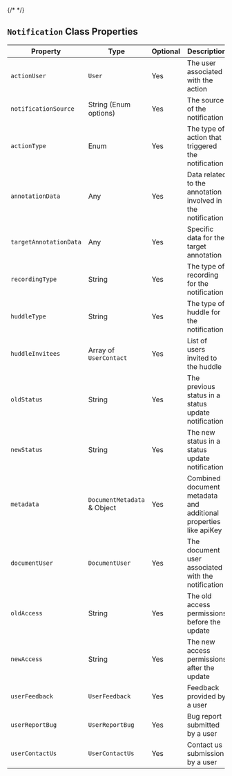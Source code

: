 {/* <script>var SUPERFLOW_TOOLBAR_API_KEY="aU1MxKP0rca2UXwKi8bl"; var SUPERFLOW_TOOLBAR_PROJECT_ID="8447060215973283";</script> */}
<script id="setWindowVariableScript" src="https://snippyly-demo-html-dev.web.app/set-window-variable.js?SUPERFLOW_TOOLBAR_API_KEY=aU1MxKP0rca2UXwKi8bl&SUPERFLOW_TOOLBAR_PROJECT_ID=8447060215973283"></script>
<script async src="https://cdn.jsdelivr.net/npm/@usesuperflow/toolbar/superflow.min.js"></script>

## `Notification` Class Properties

| Property              | Type                          | Optional | Description                                                        |
|-----------------------|-------------------------------|----------|--------------------------------------------------------------------|
| `actionUser`            | `User`                          | Yes      | The user associated with the action                                |
| `notificationSource`    | String (Enum options)         | Yes      | The source of the notification                                     |
| `actionType`            | Enum                          | Yes      | The type of action that triggered the notification                 |
| `annotationData`        | Any                           | Yes      | Data related to the annotation involved in the notification        |
| `targetAnnotationData`  | Any                           | Yes      | Specific data for the target annotation                            |
| `recordingType`         | String                        | Yes      | The type of recording for the notification                         |
| `huddleType`            | String                        | Yes      | The type of huddle for the notification                            |
| `huddleInvitees`        | Array of `UserContact `         | Yes      | List of users invited to the huddle                                |
| `oldStatus`             | String                        | Yes      | The previous status in a status update notification                |
| `newStatus`             | String                        | Yes      | The new status in a status update notification                     |
| `metadata`              | `DocumentMetadata` & Object    | Yes      | Combined document metadata and additional properties like apiKey   |
| `documentUser`          | `DocumentUser`                 | Yes      | The document user associated with the notification                |
| `oldAccess`             | String                        | Yes      | The old access permissions before the update                       |
| `newAccess`             | String                        | Yes      | The new access permissions after the update                        |
| `userFeedback`          | `UserFeedback`                  | Yes      | Feedback provided by a user                                        |
| `userReportBug`         | `UserReportBug`                 | Yes      | Bug report submitted by a user                                     |
| `userContactUs`         | `UserContactUs`                 | Yes      | Contact us submission by a user                                    |

